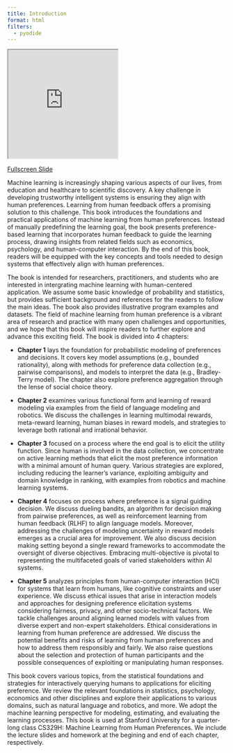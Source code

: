 ```yaml
---
title: Introduction
format: html
filters:
  - pyodide
---
```


::: {.content-visible when-format="html"}

<iframe
  src="https://web.stanford.edu/class/cs329h/slides/1.introduction/#/"
  style="width:50%; height:250px;"
></iframe>
[Fullscreen Slide](https://web.stanford.edu/class/cs329h/slides/1.introduction/#/){.btn .btn-outline-primary .btn role="button"}

:::

Machine learning is increasingly shaping various aspects of our lives, from education and healthcare to scientific discovery. A key challenge in developing trustworthy intelligent systems is ensuring they align with human preferences. Learning from human feedback offers a promising solution to this challenge. This book introduces the foundations and practical applications of machine learning from human preferences. Instead of manually predefining the learning goal, the book presents preference-based learning that incorporates human feedback to guide the learning process, drawing insights from related fields such as economics, psychology, and human-computer interaction. By the end of this book, readers will be equipped with the key concepts and tools needed to design systems that effectively align with human preferences. 

The book is intended for researchers, practitioners, and students who are interested in intergrating machine learning with human-centered application. We assume some basic knowledge of probability and statistics, but provides sufficient background and references for the readers to follow the main ideas. The book also provides illustrative program examples and datasets. The field of machine learning from human preference is a vibrant area of research and practice with many open challenges and opportunities, and we hope that this book will inspire readers to further explore and advance this exciting field. The book is divided into 4 chapters:

-   **Chapter 1** lays the foundation for probabilistic modeling of preferences and decisions. It covers key model assumptions (e.g., bounded rationality), along with methods for preference data collection (e.g., pairwise comparisons), and models to interpret the data (e.g., Bradley-Terry model). The chapter also explore preference aggregation through the lense of social choice theory.

-   **Chapter 2** examines various functional form and learning of reward modeling via examples from the field of language modeling and robotics. We discuss the challenges in learning multimodal rewards, meta-reward learning, human biases in reward models, and strategies to leverage both rational and irrational behavior.

-   **Chapter 3** focused on a process where the end goal is to elicit the utility function. Since human is involved in the data collection, we concentrate on active learning methods that elicit the most preference information with a minimal amount of human query. Various strategies are explored, including reducing the learner's variance, exploiting ambiguity and domain knowledge in ranking, with examples from robotics and machine learning systems.

-   **Chapter 4** focuses on process where preference is a signal guiding decision. We discuss dueling bandits, an algorithm for decision making from pairwise preferences, as well as reinforcement learning from human feedback (RLHF) to align language models. Moreover, addressing the challenges of modeling uncertainty in reward models emerges as a crucial area for improvement. We also discuss decision making setting beyond a single reward frameworks to accommodate the oversight of diverse objectives. Embracing multi-objective is pivotal to representing the multifaceted goals of varied stakeholders within AI systems.

-   **Chapter 5** analyzes principles from human-computer interaction (HCI) for systems that learn from humans, like cognitive constraints and user experience. We discuss ethical issues that arise in interaction models and approaches for designing preference elicitation systems considering fairness, privacy, and other socio-technical factors. We tackle challenges around aligning learned models with values from diverse expert and non-expert stakeholders. Ethical considerations in learning from human preference are addressed. We discuss the potential benefits and risks of learning from human preferences and how to address them responsibly and fairly. We also raise questions about the selection and protection of human participants and the possible consequences of exploiting or manipulating human responses.

This book covers various topics, from the statistical foundations and strategies for interactively querying humans to applications for eliciting preference. We review the relevant foundations in statistics, psychology, economics and other disciplines and explore their applications to various domains, such as natural language and robotics, and more. We adopt the machine learning perspective for modeling, estimating, and evaluating the learning processes. This book is used at Stanford University for a quarter-long class CS329H: Machine Learning from Human Preferences. We include the lecture slides and homework at the begining and end of each chapter, respectively.

<!-- 

Ensuring truthfulness and fairness in eliciting human preferences is crucial, and the book discusses mechanism design principles and techniques to incentivize truthful feedback from humans. The integration of human computing techniques in learning from human preference is also explored, highlighting the use of human intelligence to solve complex problems and improve machine learning algorithms.

**Chapter 7** discusses adaptive user interfaces, which aim to provide personalized experiences by learning individual user preferences from interactions. It presents the design of adaptive interfaces as involving modeling users, collecting user traces, learning models from the data, and applying the models to adapt recommendations. The applications of adaptive interfaces mentioned include route advisors, destination selection assistants, and scheduling tools, with the goal of improving systems through intelligent personalization.

-   **Chapter 1** is an introductory chapter providing an overview of the field and motivations and outlines what will be covered.

-   **Chapter 12** focuses on mechanism design theory and how it can be applied to develop protocols and systems for truthfully learning preferences at scale.

-   **Chapter 13** looks at how human computation frameworks can enable large-scale preference elicitation by crowd-sourcing tasks to many individuals.

-   **Chapter 14** presents applications of inverse reinforcement learning using human feedback for robotics, such as learning helicopter control policies from demonstrations.

Human feedback -- whether from individuals' preferences, judgments, ratings, or other responses -- plays a pivotal role in guiding AI systems
through their learning across various tasks. The following three examples show the importance of human feedback to different systems. First, human feedback could guide AI agents in creating appealing and diverse content by assessing the quality, originality, and relevance of the content. Second, human feedback could also ensure that AI agents align with human needs and values by rectifying potential biases, errors, and harm caused by agents. Third, human feedback could help AI agents learn better policies in complex environments, such as those with sparse or noisy rewards, by encouraging agents to explore and learn in those environments.

Returning to human feedback, their integration can occur at various stages of the learning process, spanning from data collection and labeling to model selection, training, and evaluation. Incorporating these feedbacks enables fine-tuning the model to align with their hidden insights. The utilization of human feedback is crucial due to its ability to offer valuable signals that are challenging to acquire or delineate through other means, such as data or predefined cost functions. There are many ways to update models based on human feedback, depending on the type and level of feedback and the objective and structure of the model. A general taxonomy of feedback-update interactions can be divided into six categories:

-   Observation-level & Active data collection & Asking humans for feedback on specific features, such as collecting expert labels on features.

-   Observation-level & Constraint elicitation & Inferring optimization constraints from insights extracted from feedback.

-   Observation-level & Feature modification & Adding, removing, or preprocessing features of training/finetuning datasets.

-   Domain-level & Dataset modification & Generating synthetic data that satisfy certain constraints specified by human feedback, such as fairness or weak supervision.

-   Domain-level & Constraint specification & Modifying the loss function for optimizing the model based on human feedback, such as imposing fairness, interpretability, or resource constraints.

-   Domain-level & Model editing & Changing the rules or weights of the model based on human feedback, such as incorporating domain knowledge or preferences.

These ways of updating models based on human feedback can help to improve the performance, behavior, and alignment of the models with human values and goals. However, they pose challenges and risks, such as communication barriers, feedback quality, and ethical issues. Therefore, designing and evaluating the feedback-update interactions carefully and responsibly is important.

-->